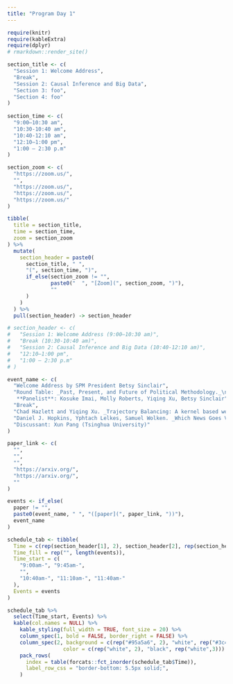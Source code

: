 ```yaml
---
title: "Program Day 1"
---
```



```r
require(knitr)
require(kableExtra)
require(dplyr)
# rmarkdown::render_site()
```

```r
section_title <- c(
  "Session 1: Welcome Address",
  "Break",
  "Session 2: Causal Inference and Big Data",
  "Section 3: foo",
  "Section 4: foo"
)
  
section_time <- c(
  "9:00–10:30 am",
  "10:30-10:40 am",
  "10:40-12:10 am",
  "12:10–1:00 pm",
  "1:00 – 2:30 p.m"
)

section_zoom <- c(
  "https://zoom.us/",
  "",
  "https://zoom.us/",
  "https://zoom.us/",
  "https://zoom.us/"
)

tibble(
  title = section_title,
  time = section_time,
  zoom = section_zoom
) %>%
  mutate(
    section_header = paste0(
      section_title, " ",
      "(", section_time, ")",
      if_else(section_zoom != "", 
              paste0("  ", "[Zoom](", section_zoom, ")"),
              ""
      )
    )
  ) %>%
  pull(section_header) -> section_header

# section_header <- c(
#   "Session 1: Welcome Address (9:00–10:30 am)",
#   "Break (10:30-10:40 am)",
#   "Session 2: Causal Inference and Big Data (10:40-12:10 am)",
#   "12:10–1:00 pm",
#   "1:00 – 2:30 p.m"
# )

event_name <- c(
  "Welcome Address by SPM President Betsy Sinclair",
  "Round Table: _Past, Present, and Future of Political Methodology._\n
   **Panelist**: Kosuke Imai, Molly Roberts, Yiqing Xu, Betsy Sinclair",
  "Break",
  "Chad Hazlett and Yiqing Xu. _Trajectory Balancing: A kernel based weighting approach to causal inference with time-series cross-sectional data._",
  "Daniel J. Hopkins, Yphtach Lelkes, Samuel Wolken. _Which News Goes Viral? Measuring Identity Threats and Engagement with News Media Posts on Twitter and Facebook._",
  "Discussant: Xun Pang (Tsinghua University)"
)

paper_link <- c(
  "",
  "",
  "",
  "https://arxiv.org/",
  "https://arxiv.org/",
  ""
)

events <- if_else(
  paper != "",
  paste0(event_name, " ", "([paper](", paper_link, "))"),
  event_name
)

schedule_tab <- tibble(
  Time = c(rep(section_header[1], 2), section_header[2], rep(section_header[3], 3)), 
  Time_fill = rep("", length(events)),
  Time_start = c(
    "9:00am-", "9:45am-",
    "", 
    "10:40am-", "11:10am-", "11:40am-"
  ),
  Events = events
) 

schedule_tab %>% 
  select(Time_start, Events) %>% 
  kable(col.names = NULL) %>% 
    kable_styling(full_width = TRUE, font_size = 20) %>% 
    column_spec(1, bold = FALSE, border_right = FALSE) %>% 
    column_spec(2, background = c(rep("#95a5a6", 2), "white", rep("#3c4c5d", 3)),
                  color = c(rep("white", 2), "black", rep("white",3))) %>% 
    pack_rows(
      index = table(forcats::fct_inorder(schedule_tab$Time)),
      label_row_css = "border-bottom: 5.5px solid;",
    )
```

